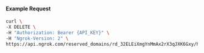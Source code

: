 #### Example Request

```bash
curl \
-X DELETE \
-H "Authorization: Bearer {API_KEY}" \
-H "Ngrok-Version: 2" \
https://api.ngrok.com/reserved_domains/rd_32ELEiXmgYnMmAx2rX3qJXK6Gxy/http_endpoint_configuration
```

